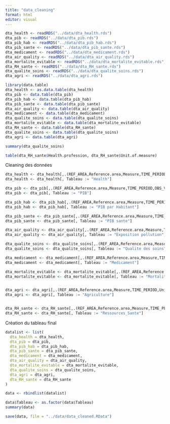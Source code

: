 ```yaml
---
title: "data_cleaning"
format: html
editor: visual
---
```


```r
dta_health <- readRDS("../data/dta_health.rds")
dta_pib <- readRDS("../data/dta_pib.rds")
dta_pib_hab <- readRDS("../data/dta_pib_hab.rds")
dta_pib_sante <- readRDS("../data/dta_pib_sante.rds")
dta_medicament <- readRDS("../data/dta_medicament.rds")
dta_air_quality <- readRDS("../data/dta_air_quality.rds")
dta_mortalite_evitable <- readRDS("../data/dta_mortalite_evitable.rds")
dta_RH_sante <- readRDS("../data/dta_RH_sante.rds")
dta_qualite_soins <- readRDS("../data/dta_qualite_soins.rds")
dta_agri <- readRDS("../data/dta_agri.rds")

```

```r
library(data.table)
dta_health <- as.data.table(dta_health)
dta_pib <- data.table(dta_pib)
dta_pib_hab <- data.table(dta_pib_hab)
dta_pib_sante <- data.table(dta_pib_sante)
dta_air_quality <- data.table(dta_air_quality)
dta_medicament <- data.table(dta_medicament)
dta_qualite_soins <- data.table(dta_qualite_soins)
dta_mortalite_evitable <- data.table(dta_mortalite_evitable)
dta_RH_sante <- data.table(dta_RH_sante)
dta_qualite_soins <- data.table(dta_qualite_soins)
dta_agri <- data.table(dta_agri)
```

```r
summary(dta_qualite_soins)
```

```r
table(dta_RH_sante$Health.profession, dta_RH_sante$Unit.of.measure)
```

Cleaning des données

```r

dta_health <- dta_health[,.(REF_AREA,Reference.area,Measure,TIME_PERIOD,OBS_VALUE,Unit.of.measure)]
dta_health <- dta_health[, Tableau := "Health"]

dta_pib <- dta_pib[,.(REF_AREA,Reference.area,Measure,TIME_PERIOD,OBS_VALUE,Unit.of.measure)]
dta_pib <- dta_pib[, Tableau := "PIB"]

dta_pib_hab <- dta_pib_hab[,.(REF_AREA,Reference.area,Measure,TIME_PERIOD,OBS_VALUE,Unit.of.measure)]
dta_pib_hab <- dta_pib_hab[, Tableau := "PIB par Habitant"]

dta_pib_sante <- dta_pib_sante[,.(REF_AREA,Reference.area,Measure,TIME_PERIOD,Unit.of.measure,OBS_VALUE)]
dta_pib_sante <- dta_pib_sante[, Tableau := "PIB sante"]

dta_air_quality <- dta_air_quality[,.(REF_AREA,Reference.area,Measure,TIME_PERIOD,Unit.of.measure,OBS_VALUE)]
dta_air_quality <- dta_air_quality[, Tableau := "Exposition pollution"]

dta_qualite_soins <- dta_qualite_soins[,.(REF_AREA,Reference.area,Measure,TIME_PERIOD,Unit.of.measure,OBS_VALUE)]
dta_qualite_soins <- dta_qualite_soins[, Tableau := "Qualite des soins"]

dta_medicament <- dta_medicament[,.(REF_AREA,Reference.area,Measure,TIME_PERIOD,Unit.of.measure,OBS_VALUE)]
dta_medicament <- dta_medicament[, Tableau := "Medicament"]

dta_mortalite_evitable <- dta_mortalite_evitable[,.(REF_AREA,Reference.area,Measure,TIME_PERIOD,Unit.of.measure,OBS_VALUE)]
dta_mortalite_evitable <- dta_mortalite_evitable[, Tableau := "Mortalite evitable"]


dta_agri <- dta_agri[,.(REF_AREA,Reference.area,Measure,TIME_PERIOD,Unit.of.measure,OBS_VALUE)]
dta_agri <- dta_agri[, Tableau := "Agriculture"]


dta_RH_sante <- dta_RH_sante[,.(REF_AREA,Reference.area,Measure,TIME_PERIOD,Unit.of.measure,OBS_VALUE)]
dta_RH_sante <- dta_RH_sante[, Tableau := "Ressources_Sante"]


```

Création du tableau final

```r
datalist <- list(
  dta_health = dta_health,
  dta_pib = dta_pib,
  dta_pib_hab = dta_pib_hab,
  dta_pib_sante = dta_pib_sante,
  dta_medicament = dta_medicament,
  dta_air_quality = dta_air_quality,
  dta_mortalite_evitable = dta_mortalite_evitable,
  dta_qualite_soins = dta_qualite_soins,
  dta_agri = dta_agri,
  dta_RH_sante = dta_RH_sante
)

data <- rbindlist(datalist)

data$Tableau <- as.factor(data$Tableau)
summary(data)

save(data, file = "../data/data_cleaned.RData")

```
